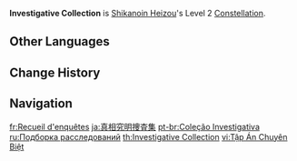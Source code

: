 {{Constellation Infobox
|image       = Constellation Investigative Collection.png
|description = The pull effect of the Arresting Windtunnel created by [[Windmuster Kick]] is enhanced, and its duration is increased to 1s.
|level       = 2
|character   = Shikanoin Heizou
|utility1    = Vacuum Field
|utility2    = Duration Increase
}}
'''Investigative Collection''' is [[Shikanoin Heizou]]'s Level 2 [[Constellation]].

==Other Languages==
{{Other Languages
|en      = Investigative Collection
|zhs     = 殊解诸因探案集
|zhs_rm  = Shūjiě Zhūyīn Tàn'àn-jí
|zht     = 殊解諸因探案集
|zht_rm  = Shūjiě Zhūyīn Tàn'àn-jí
|zh_tl   = 
|ja      = 真相究明捜査集
|ja_rm   = Shinsoukyuumei Sousashuu{{Assumed}}
|ja_tl   = Collection of Investigations Probing into the Truth
|ko      = 진상 조사 사건집
|ko_tl   = Fact Finding Casebook
|es      = Canon Shikanoiniano
|es_tl   = Shikanoin Canon
|fr      = Recueil d'enquêtes
|fr_tl   = Collection of Investigations
|ru      = Подборка расследований
|ru_tl   = Selection of Investigations
|th      = Investigative Collection
|vi      = Tập Án Chuyên Biệt
|vi_tl   = 
|de      = Aufdeckung der Hintergründe
|de_tl   = Disclosure of the Backgrounds
|id      = Investigative Collection
|pt      = Coleção Investigativa
|pt_tl   = 
|tr      = Soruşturma Derlemesi
|tr_tl   = Investigation Compilation
|it      = Raccolta investigativa
|it_tl   = Investigative Collection
}}

==Change History==
{{Change History|2.8}}

==Navigation==
{{Talent Navbox|Shikanoin Heizou}}

[[fr:Recueil d'enquêtes]]
[[ja:真相究明捜査集]]
[[pt-br:Coleção Investigativa]]
[[ru:Подборка расследований]]
[[th:Investigative Collection]]
[[vi:Tập Án Chuyên Biệt]]